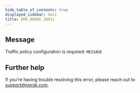 ```yaml
---
hide_table_of_contents: true
displayed_sidebar: docs
title: ERR_NGROK_18011
---
```


## Message

Traffic policy configuration is required: `MESSAGE`

<ErrorDetails />

## Further help

If you're having trouble resolving this error, please reach out to [support@ngrok.com](mailto:support@ngrok.com?subject=Help%20with%20ERR_NGROK_18011).
